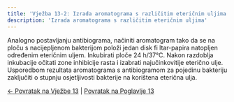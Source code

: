 ```yaml
---
title: 'Vježba 13-2: Izrada aromatograma s različitim eteričnim uljima'
description: 'Izrada aromatograma s različitim eteričnim uljima'
---
```


Analogno postavljanju antibiograma, načiniti aromatogram tako da se na ploču s nacijepljenom bakterijom položi jedan disk fi ltar-papira natopljen određenim eteričnim uljem. Inkubirati ploče 24 h/37°C. Nakon razdoblja inkubacije očitati zone inhibicije rasta i izabrati najučinkovitije eterično ulje. Usporedbom rezultata aromatograma s antibiogramom za pojedinu bakteriju zaključiti o stupnju osjetljivosti bakterije na korištena eterična ulja.

[← Povratak na Vježbe 13](../vjezba-13) | [Povratak na Poglavlje 13](/poglavlje-13/)

